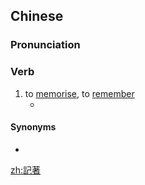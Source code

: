 {{also|记着}}
==Chinese==
{{zh-forms|s=记着}}

===Pronunciation===
{{zh-pron
|m=jìzhe
|cat=v
}}

===Verb===
{{zh-verb}}

# to [[memorise]], to [[remember]]
#* {{zh-x|但 有 一-個 夢，不會 死，記著{zhe} 吧！無論 雨 怎麼 打，自由 仍 是 會 開花！|But there is a dream [which] does not die, remember it! No matter how [heavy] the rain is, freedom will still blossom!}}

====Synonyms====
* {{zh-l|記住}}

[[zh:記著]]